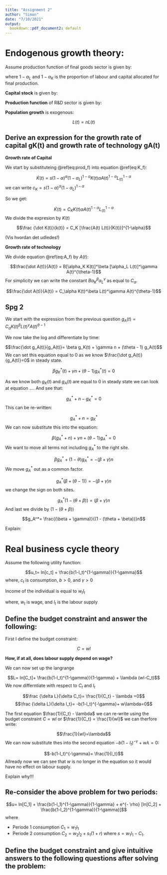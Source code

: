 ```yaml
---
title: "Assignment 2"
author: "Simon"
date: "7/10/2021"
output: 
  bookdown::pdf_document2: default
---
```


# Endogenous growth theory:

Assume production function of final goods sector is given by:

```{=tex}
\begin{equation}
Y(t) = [(1-\alpha_K) K(t)\alpha][A(t)(1-\alpha_L)L(t)]^{1-\alpha} (\#eq:prod_f)
\end{equation}
```

where $1- \alpha_L$ and $1- \alpha_K$ is the proportion of labour and capital allocated for final production.

**Capital stock** is given by:

```{=tex}
\begin{equation}
\dot K(t) = sY(t) (\#eq:K_f)
\end{equation}
```

**Production function** of R&D sector is given by:

```{=tex}
\begin{equation}
\dot A(t) = B[\alpha_K K(t)]^\beta [\alpha_L L(t)]^\gamma A(t)^\theta (\#eq:A_f)
\end{equation}
```



**Population growth** is exogenous:

$$\dot L(t) = nL(t)$$

## Derive an expression for the growth rate of capital gK(t) and growth rate of technology gA(t)

**Growth rate of Capital**

We start by substituteing \@ref(eq:prod_f) into equation \@ref(eq:K_f):

$$\dot K(t) = s(1-\alpha)^\alpha (1- \alpha _L )^{1-\alpha} K(t)\alpha A(t)^{1- \alpha} L_(t)^{1-\alpha}$$
we can write $c_K=  s(1-\alpha)^\alpha (1- \alpha _L )^{1-\alpha}$

So we get: 

$$\dot K(t) = C_K K(t)\alpha A(t)^{1- \alpha} L_(t)^{1-\alpha}$$
We divide the expresion by $K(t)$

$$\frac {\dot K(t)}{k(t)} = C_K [\frac{A(t) L(t)}{K(t)}]^{1-\alpha}$$

(Vis hvordan det udledes!)


**Growth rate of technology**

We divide equation \@ref(eq:A_f) by $A(t)$: 


$$\frac{\dot A(t)}{A(t)} = B[\alpha_K K(t)]^\beta [\alpha_L L(t)]^\gamma A(t)^{\theta-1}$$
For simplicity we can write the constant $B\alpha^\beta _K \alpha^\gamma _L$ as equal to $C_\alpha$.


$$\frac{\dot A(t)}{A(t)} = C_\alpha K(t)^\beta L(t)^\gamma A(t)^{\theta-1}$$

## Spg 2


We start with the expression from the previous question $g_A(t)= C_\alpha K(t)^\beta L(t)^\gamma A(t)^{\theta-1}$

We now take the log and differentiate by time: 

$$\frac{\dot g_A(t)}{g_A(t)}= \beta g_K(t) + \gamma n + (\theta - 1) g_A(t)$$
We can set this equation equal to 0 as we know $\frac{\dot g_A(t)}{g_A(t)}=0$ in steady state.

$$\beta g_K^*(t) + \gamma n + (\theta - 1) g_A^*(t)=0$$

As we know both $g_K(t)$ and $g_A(t)$ are equal to 0 in steady state we can look at equation .... And see that: 

$$g^*_A +n -g^*_K=0$$
This can be re-written: 


$$g^*_A +n =g^*_K$$
We can now substitute this into the equation: 

$$\beta (g^*_A +n)  + \gamma n + (\theta - 1) g^*_A=0$$
We want to move all terms not including $g_A^*$ to the right site.

$$\beta g^*_A+ (1-\theta)g^*_A= -(\beta + \gamma)n$$
We move $g_A^*$ out as a common factor.

$$g_A^*(\beta + (\theta - 1))= -(\beta + \gamma)n$$
we change the sign on both sites. 

$$g_A^*(1 - (\theta + \beta))= (\beta + \gamma)n$$
And last we divide by $(1 - (\theta + \beta))$

$$g_A^*= \frac{(\beta + \gamma)}{(1 - (\theta + \beta))}n$$


Explain:


# Real business cycle theory

Assume the following utility function:


$$u_t= ln[c_t] + \frac{b(1-l_t)^{1-\gamma}}{1-\gamma}$$
where, $c_t$ is consumption, $b > 0$, and $\gamma > 0$

Income of the individual is equal to $w_tl_t$

where, $w_t$ is wage, and $l_t$ is the labour supply

## Define the budget constraint and answer the following:

First I define the budget constraint:

$$C=wl$$

**How, if at all, does labour supply depend on wage?**

We can now set up the langrange 

$$L= ln[C_t]+ \frac{b(1-l_t)^{1-\gamma}}{1-\gamma} + \lambda (wl-C_t)$$
We now differntiate with respect to $C_t$ and $l_t$

$$\frac {\delta L}{\delta C_t}= \frac{1}{C_t} - \lambda =0$$
$$\frac {\delta L}{\delta l_t}= -b(1-l_t)^{-\gamma}+ w\lambda=0$$

The first equation $\frac{1}{C_t} - \lambda$ we can re-write using the budget constraint $C=wl$ or $\frac{1}{C_t} = \frac{1}{wl}$ we can therfore write:

$$\frac{1}{wl}=\lambda$$
We can now substitute thes into the second equation $-b(1-l_t)^{-\gamma}+ w\lambda=0$: 

$$-b(1-l_t)^{-\gamma}= \frac{1}{l_t}$$
Allready now we can see that $w$ is no longer in the equation so it would have no effect on labour supply. 



Explain why!!!



## Re-consider the above problem for two periods: 

$$u= ln[C_1] + \frac{b(1-l_1)^{1-\gamma}}{1-\gamma} + e^{- \rho} [ln[C_2] + \frac{b(1-l_2)^{1-\gamma}}{1-\gamma}]$$
where 

- Periode 1 consumption $C_1 = w_1l_1$
- Periode 2 consumption $C_2 = w_2l_2 + s_1(1+r)$ where $s= w_1l_1 - C_1$. 

## Define the budget constraint and give intuitive answers to the following questions after solving the problem:





